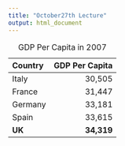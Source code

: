 ```yaml
---
title: "October27th Lecture"
output: html_document
---
```


| Country | GDP Per Capita |
|:--------|---------------:|
|Italy|30,505|
|France|31,447|
|Germany|33,181|
|Spain|33,615|
|**UK**|**34,319**|

: GDP Per Capita in 2007


